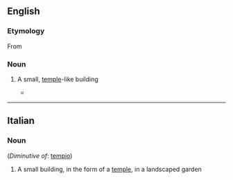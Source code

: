 ==English==

===Etymology===

From {{etyl|it|en}} {{term|lang=it|tempietto}}

===Noun===
{{en-noun}}

# {{context|architecture|lang=en}} A small, [[temple]]-like building
#*{{quote-news|2007|January 21|Christopher Gray|Bankers Trust: The Building Known for Its Ziggurat Top|New York Times|url=http://www.nytimes.com/2007/01/21/realestate/21scap.html
|passage=Trowbridge & Livingston designed a chubby granite tower in the neo-Classical style topped not by a '''tempietto''', a cupola or a spire — all used in previous high buildings — but a steep, massive pyramid of 24 steps. }}

----

==Italian==

===Noun===
{{it-noun|m|tempietti}}  (''Diminutive of'': [[tempio]])

# A small building, in the form of a [[temple]], in a landscaped garden